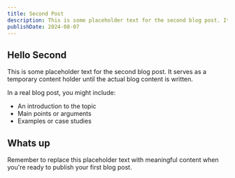```yaml
---
title: Second Post
description: This is some placeholder text for the second blog post. It serves as a temporary content holder until the actual blog content is written.
publishDate: 2024-08-07
---
```


## Hello Second

This is some placeholder text for the second blog post. It serves as a temporary content holder until the actual blog content is written.

In a real blog post, you might include:

- An introduction to the topic
- Main points or arguments
- Examples or case studies

## Whats up

Remember to replace this placeholder text with meaningful content when you're ready to publish your first blog post.
